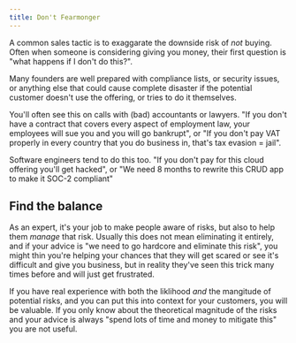 ```yaml
---
title: Don't Fearmonger 
---
```


A common sales tactic is to exaggarate the downside risk of _not_ buying. Often when someone is considering giving you money, their first question is "what happens if I don't do this?". 

Many founders are well prepared with compliance lists, or security issues, or anything else that could cause complete disaster if the potential customer doesn't use the offering, or tries to do it themselves.

You'll often see this on calls with (bad) accountants or lawyers. "If you don't have a contract that covers every aspect of employment law, your employees will sue you and you will go bankrupt", or "If you don't pay VAT properly in every country that you do business in, that's tax evasion = jail". 

Software engineers tend to do this too. "If you don't pay for this cloud offering you'll get hacked", or "We need 8 months to rewrite this CRUD app to make it SOC-2 compliant"

## Find the balance

As an expert, it's your job to make people aware of risks, but also to help them _manage_ that risk. Usually this does not mean eliminating it entirely, and if your advice is "we need to go hardcore and eliminate this risk", you might thin you're helping your chances that they will get scared or see it's difficult and give you business, but in reality they've seen this trick many times before and will just get frustrated.

If you have real experience with both the liklihood _and_ the mangitude of potential risks, and you can put this into context for your customers, you will be valuable. If you only know about the theoretical magnitude of the risks and your advice is always "spend lots of time and money to mitigate this" you are not useful.

